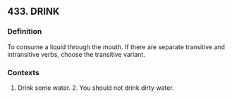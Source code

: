 ## 433. DRINK
### Definition
To consume a liquid through the mouth. If there are separate transitive and intransitive verbs, choose the transitive variant.

### Contexts
1. Drink some water. 2. You should not drink dirty water.

